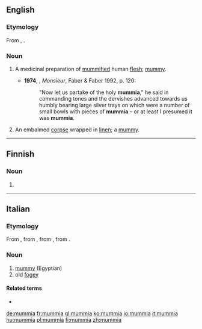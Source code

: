 ==English==

===Etymology===
From {{etyl|LL.|en}} {{m|la|mummia}}, {{m|la|mumia}}.

===Noun===
{{en-noun|-}}

# {{lb|en|historical}} A medicinal preparation of [[mummified]] human [[flesh]]; [[mummy]].
#* '''1974''', {{w|Lawrence Durrell}}, ''Monsieur'', Faber & Faber 1992, p. 120:
#*: "Now let us partake of the holy '''mummia'''," he said in commanding tones and the dervishes advanced towards us humbly bearing large silver trays on which were a number of small bowls with pieces of '''mummia''' – or at least I presumed it was '''mummia'''.
# {{lb|en|historical}} An embalmed [[corpse]] wrapped in [[linen]]; a [[mummy]].

----

==Finnish==

===Noun===
{{head|fi|noun form}}

# {{fi-form of|case=partitive|pl=singular|mummi}}

----

==Italian==

===Etymology===
From {{etyl|ML.|it}} {{m|la|mumia}}, from {{etyl|ar|it}} {{m|ar|مُومِيَاء}}, from {{etyl|fa|it}} {{m|fa|مومیا|sc=fa-Arab|tr=mumyā}}, from {{m|fa|موم|tr=mum||wax|sc=fa-Arab}}.

===Noun===
{{it-noun|f}}

# [[mummy]] (Egyptian)
# old [[fogey]]

====Related terms====
* {{l|it|mummificare}}

[[de:mummia]]
[[fr:mummia]]
[[gl:mummia]]
[[ko:mummia]]
[[io:mummia]]
[[it:mummia]]
[[hu:mummia]]
[[pl:mummia]]
[[fi:mummia]]
[[zh:mummia]]